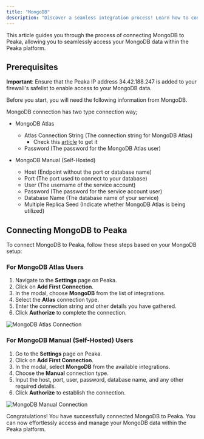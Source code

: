 ```yaml
---
title: "MongoDB"
description: "Discover a seamless integration process! Learn how to connect MongoDB to Peaka effortlessly for streamlined transactions."
---
```


This article guides you through the process of connecting MongoDB to Peaka, allowing you to seamlessly access your MongoDB data within the Peaka platform.

## Prerequisites

**Important**: Ensure that the Peaka IP address 34.42.188.247 is added to your firewall's safelist to enable access to your MongoDB data.

Before you start, you will need the following information from MongoDB.

MongoDB connection has two type connection way;

- MongoDB Atlas

  - Atlas Connection String (The connection string for MongoDB Atlas)
    - Check this [article](https://www.mongodb.com/docs/guides/atlas/connection-string/) to get it
  - Password (The password for the MongoDB Atlas user)

- MongoDB Manual (Self-Hosted)

  - Host (Endpoint without the port or database name)
  - Port (The port used to connect to your database)
  - User (The username of the service account)
  - Password (The password for the service account user)
  - Database Name (The database name of your service)
  - Multiple Replica Seed (Indicate whether MongoDB Atlas is being utilized)

## Connecting MongoDB to Peaka

To connect MongoDB to Peaka, follow these steps based on your MongoDB setup:

### For MongoDB Atlas Users

1. Navigate to the **Settings** page on Peaka.
2. Click on **Add First Connection**.
3. In the modal, choose **MongoDB** from the list of integrations.
4. Select the **Atlas** connection type.
5. Enter the connection string and other details you have gathered.
6. Click **Authorize** to complete the connection.

![MongoDB Atlas Connection](https://cdn.peaka.com/integrations/mongodb-2.png)

### For MongoDB Manual (Self-Hosted) Users

1. Go to the **Settings** page on Peaka.
2. Click on **Add First Connection**.
3. In the modal, select **MongoDB** from the available integrations.
4. Choose the **Manual** connection type.
5. Input the host, port, user, password, database name, and any other required details.
6. Click **Authorize** to establish the connection.

![MongoDB Manual Connection](https://cdn.peaka.com/integrations/mongodb-1.png)

Congratulations! You have successfully connected MongoDB to Peaka. You can now effortlessly access and manage your MongoDB data within the Peaka platform.
